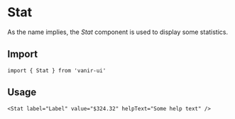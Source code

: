 
# Stat

As the name implies, the _Stat_ component is used to display some statistics.

## Import

```tsx
import { Stat } from 'vanir-ui'
```

## Usage

<Example>
  <Stat label="Label" value="$324.32" helpText="Some help text" />
</Example>

```tsx
<Stat label="Label" value="$324.32" helpText="Some help text" />
```
